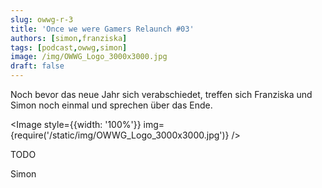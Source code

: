 ```yaml
---
slug: owwg-r-3
title: 'Once we were Gamers Relaunch #03'
authors: [simon,franziska]
tags: [podcast,owwg,simon]
image: /img/OWWG_Logo_3000x3000.jpg
draft: false
---
```



Noch bevor das neue Jahr sich verabschiedet, treffen sich Franziska und Simon noch einmal und sprechen über das Ende.

<Image style={{width: '100%'}} img={require('/static/img/OWWG_Logo_3000x3000.jpg')} />

<!--truncate-->

TODO

Simon

<ReactPlayer
    width="100%"
    height="50px"
    controls
    url='https://m10z.picnotes.de/OwwG/OwwG_Relaunch_03.mp3'
/>
